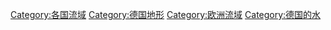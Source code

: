 [[Category:各国流域|Category:各国流域]]
[[Category:德国地形|Category:德国地形]]
[[Category:欧洲流域|Category:欧洲流域]]
[[Category:德国的水|Category:德国的水]]